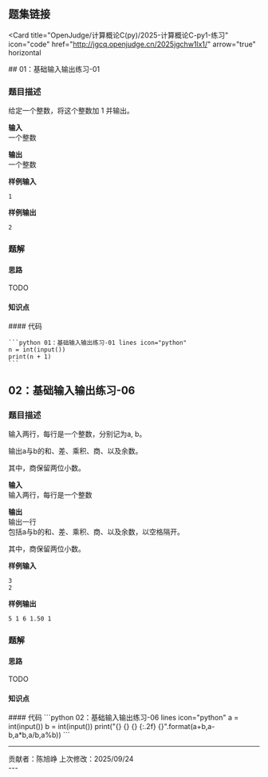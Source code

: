 ## 题集链接
<Card
  title="OpenJudge/计算概论C(py)/2025-计算概论C-py1-练习"
  icon="code"
  href="http://jgcq.openjudge.cn/2025jgchw1lx1/"
  arrow="true"
  horizontal
>

</Card>
## 01：基础输入输出练习-01

### 题目描述

给定一个整数，将这个整数加 1 并输出。

**输入**  
一个整数

**输出**  
一个整数

**样例输入**
```
1
```

**样例输出**
```
2
```


### 题解
#### 思路
TODO
#### 知识点
<ResponseField name="输入函数与输出函数" type="第1章程序设计与Python导引">
</ResponseField>
#### 代码

<Tabs>
  <Tab title="陈旭峥">

    ```python 01：基础输入输出练习-01 lines icon="python"
    n = int(input())
    print(n + 1)
    ```
    
  </Tab>
</Tabs>

## 02：基础输入输出练习-06

### 题目描述

输入两行，每行是一个整数，分别记为a, b。

输出a与b的和、差、乘积、商、以及余数。

其中，商保留两位小数。


**输入**  
输入两行，每行是一个整数

**输出**  
输出一行 <br />
包括a与b的和、差、乘积、商、以及余数，以空格隔开。

其中，商保留两位小数。

**样例输入**
```
3
2
```

**样例输出**
```
5 1 6 1.50 1
```


### 题解
#### 思路
TODO
#### 知识点
<ResponseField name="输入函数与输出函数" type="第1章程序设计与Python导引">
</ResponseField>

<ResponseField name="数字类型-数据运算-算数运算符" type="第2章基本数据类型">
</ResponseField>

<ResponseField name="字符串格式化" type="第2章基本数据类型">
</ResponseField>
#### 代码

<Tabs>
  <Tab title="陈旭峥">
    ```python 02：基础输入输出练习-06 lines icon="python"
    a = int(input())
    b = int(input())
    print("{} {} {} {:.2f} {}".format(a+b,a-b,a*b,a/b,a%b))
    ```
  </Tab>
</Tabs>

---
<div className="text-center text-xs text-gray-400 mt-10">
  贡献者：陈旭峥  
  上次修改：2025/09/24
</div>
---